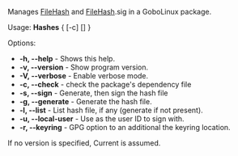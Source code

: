 Manages [[FileHash]] and [[FileHash]].sig in a GoboLinux package.

Usage: '''Hashes''' { [-c] <package> [<version>] }

Options:
* '''-h, --help''' - Shows this help.
* '''-v, --version''' - Show program version.
* '''-V, --verbose''' - Enable verbose mode.
* '''-c, --check''' - check the package's dependency file
* '''-s, --sign''' - Generate, then sign the hash file
* '''-g, --generate''' - Generate the hash file.
* '''-l, --list''' - List hash file, if any (generate if not present).
* '''-u, --local-user''' ''<entry>'' - Use <entry> as the user ID to sign with.
* '''-r, --keyring''' ''<entry>'' - GPG option to an additional the keyring location.

If no version is specified, Current is assumed.

{{Scripts}}
